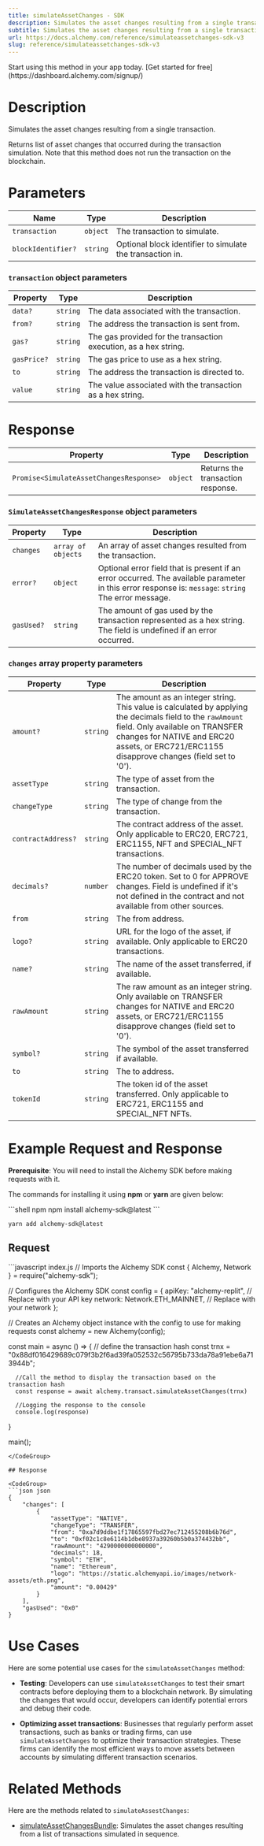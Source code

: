 ```yaml
---
title: simulateAssetChanges - SDK
description: Simulates the asset changes resulting from a single transaction. Returns list of asset changes that occurred during the transaction simulation. Note that this method does not run the transaction on the blockchain.
subtitle: Simulates the asset changes resulting from a single transaction. Returns list of asset changes that occurred during the transaction simulation. Note that this method does not run the transaction on the blockchain.
url: https://docs.alchemy.com/reference/simulateassetchanges-sdk-v3
slug: reference/simulateassetchanges-sdk-v3
---
```


<Tip title="Don’t have an API key?" icon="star">
  Start using this method in your app today. [Get started for free](https://dashboard.alchemy.com/signup/)
</Tip>

# Description

Simulates the asset changes resulting from a single transaction.

Returns list of asset changes that occurred during the transaction simulation. Note that this method does not run the transaction on the blockchain.

# Parameters

| Name               | Type     | Description                                               |
| ------------------ | -------- | --------------------------------------------------------- |
| `transaction`      | `object` | The transaction to simulate.                              |
| `blockIdentifier?` | `string` | Optional block identifier to simulate the transaction in. |

### `transaction` object parameters

| Property    | Type     | Description                                                      |
| ----------- | -------- | ---------------------------------------------------------------- |
| `data?`     | `string` | The data associated with the transaction.                        |
| `from?`     | `string` | The address the transaction is sent from.                        |
| `gas?`      | `string` | The gas provided for the transaction execution, as a hex string. |
| `gasPrice?` | `string` | The gas price to use as a hex string.                            |
| `to`        | `string` | The address the transaction is directed to.                      |
| `value`     | `string` | The value associated with the transaction as a hex string.       |

# Response

| Property                                | Type     | Description                       |
| --------------------------------------- | -------- | --------------------------------- |
| `Promise<SimulateAssetChangesResponse>` | `object` | Returns the transaction response. |

### `SimulateAssetChangesResponse` object parameters

| Property   | Type               | Description                                                                                                                                          |
| ---------- | ------------------ | ---------------------------------------------------------------------------------------------------------------------------------------------------- |
| `changes`  | `array of objects` | An array of asset changes resulted from the transaction.                                                                                             |
| `error?`   | `object`           | Optional error field that is present if an error occurred. The available parameter in this error response is: `message`: `string` The error message. |
| `gasUsed?` | `string`           | The amount of gas used by the transaction represented as a hex string. The field is undefined if an error occurred.                                  |

### `changes` array property parameters

| Property           | Type     | Description                                                                                                                                                                                                                                 |
| ------------------ | -------- | ------------------------------------------------------------------------------------------------------------------------------------------------------------------------------------------------------------------------------------------- |
| `amount?`          | `string` | The amount as an integer string. This value is calculated by applying the decimals field to the `rawAmount` field. Only available on TRANSFER changes for NATIVE and ERC20 assets, or ERC721/ERC1155 disapprove changes (field set to '0'). |
| `assetType`        | `string` | The type of asset from the transaction.                                                                                                                                                                                                     |
| `changeType`       | `string` | The type of change from the transaction.                                                                                                                                                                                                    |
| `contractAddress?` | `string` | The contract address of the asset. Only applicable to ERC20, ERC721, ERC1155, NFT and SPECIAL\_NFT transactions.                                                                                                                            |
| `decimals?`        | `number` | The number of decimals used by the ERC20 token. Set to 0 for APPROVE changes. Field is undefined if it's not defined in the contract and not available from other sources.                                                                  |
| `from`             | `string` | The from address.                                                                                                                                                                                                                           |
| `logo?`            | `string` | URL for the logo of the asset, if available. Only applicable to ERC20 transactions.                                                                                                                                                         |
| `name?`            | `string` | The name of the asset transferred, if available.                                                                                                                                                                                            |
| `rawAmount`        | `string` | The raw amount as an integer string. Only available on TRANSFER changes for NATIVE and ERC20 assets, or ERC721/ERC1155 disapprove changes (field set to '0').                                                                               |
| `symbol?`          | `string` | The symbol of the asset transferred if available.                                                                                                                                                                                           |
| `to`               | `string` | The to address.                                                                                                                                                                                                                             |
| `tokenId`          | `string` | The token id of the asset transferred. Only applicable to ERC721, ERC1155 and SPECIAL\_NFT NFTs.                                                                                                                                            |

# Example Request and Response

**Prerequisite**: You will need to install the Alchemy SDK before making requests with it.

The commands for installing it using **npm** or **yarn** are given below:

<CodeGroup>
  ```shell npm
  npm install alchemy-sdk@latest
  ```

  ```shell yarn
  yarn add alchemy-sdk@latest
  ```
</CodeGroup>

## Request

<CodeGroup>
  ```javascript index.js
  // Imports the Alchemy SDK
  const { Alchemy, Network } = require("alchemy-sdk");

  // Configures the Alchemy SDK
  const config = {
      apiKey: "alchemy-replit", // Replace with your API key
      network: Network.ETH_MAINNET, // Replace with your network
  };

  // Creates an Alchemy object instance with the config to use for making requests
  const alchemy = new Alchemy(config);

  const main = async () => {
      // define the transaction hash
      const trnx = "0x88df016429689c079f3b2f6ad39fa052532c56795b733da78a91ebe6a713944b";

      //Call the method to display the transaction based on the transaction hash
      const response = await alchemy.transact.simulateAssetChanges(trnx)

      //Logging the response to the console
      console.log(response)
  }

  main();
  ```
</CodeGroup>

## Response

<CodeGroup>
  ```json json
  {
      "changes": [
          {
              "assetType": "NATIVE",
              "changeType": "TRANSFER",
              "from": "0xa7d9ddbe1f17865597fbd27ec712455208b6b76d",
              "to": "0xf02c1c8e6114b1dbe8937a39260b5b0a374432bb",
              "rawAmount": "4290000000000000",
              "decimals": 18,
              "symbol": "ETH",
              "name": "Ethereum",
              "logo": "https://static.alchemyapi.io/images/network-assets/eth.png",
              "amount": "0.00429"
          }
      ],
      "gasUsed": "0x0"
  }
  ```
</CodeGroup>

# Use Cases

Here are some potential use cases for the `simulateAssetChanges` method:

* **Testing**: Developers can use `simulateAssetChanges` to test their smart contracts before deploying them to a blockchain network. By simulating the changes that would occur, developers can identify potential errors and debug their code.

* **Optimizing asset transactions**: Businesses that regularly perform asset transactions, such as banks or trading firms, can use `simulateAssetChanges` to optimize their transaction strategies. These firms can identify the most efficient ways to move assets between accounts by simulating different transaction scenarios.

# Related Methods

Here are the methods related to `simulateAssestChanges`:

* [simulateAssetChangesBundle](/reference/simulateassetchangesbundle-sdk): Simulates the asset changes resulting from a list of transactions simulated in sequence.
